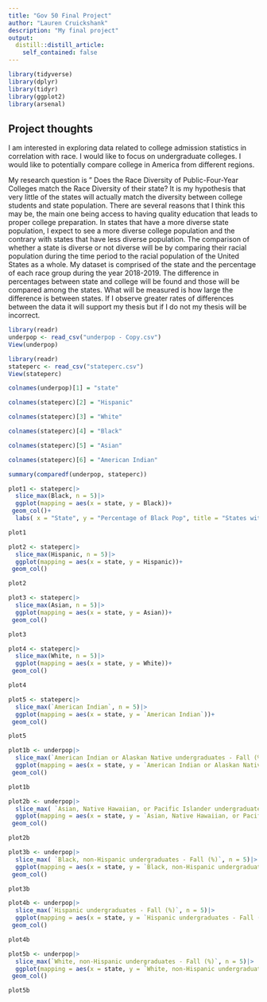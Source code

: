 ```yaml
---
title: "Gov 50 Final Project"
author: "Lauren Cruickshank"
description: "My final project"
output:
  distill::distill_article:
    self_contained: false
---
```


```r
library(tidyverse)
library(dplyr)
library(tidyr)
library(ggplot2)
library(arsenal)
```


## Project thoughts

I am interested in exploring data related to college admission statistics in correlation with race. I would like to focus on undergraduate colleges. I would like to potentially compare college in America from different regions. 



My research question is " Does the Race Diversity of Public-Four-Year Colleges match the Race Diversity of their state? It is my hypothesis that very little of the states will actually match the diversity between college students and state population. There are several reasons that I think this may be, the main one being access to having quality education that leads to proper college preparation. In states that have a more diverse state population, I expect to see a more diverse college population and the contrary with states that have less diverse population. The comparison of whether a state is diverse or not diverse will be by comparing their racial population during the time period to the racial population of the United States as a whole. My dataset is comprised of the state and the percentage of each race group during the year 2018-2019. The difference in percentages between state and college will be found and those will be compared among the states. What will be measured is how large the difference is between states. If I observe greater rates of differences between the data it will support my thesis but if I do not my thesis will be incorrect.

```r
library(readr)
underpop <- read_csv("underpop - Copy.csv")
View(underpop)
```

```r
library(readr)
stateperc <- read_csv("stateperc.csv")
View(stateperc)
```

```r
colnames(underpop)[1] = "state"

colnames(stateperc)[2] = "Hispanic"

colnames(stateperc)[3] = "White"

colnames(stateperc)[4] = "Black"

colnames(stateperc)[5] = "Asian"

colnames(stateperc)[6] = "American Indian"

```



```r
summary(comparedf(underpop, stateperc))
```



```r

plot1 <- stateperc|>
  slice_max(Black, n = 5)|>
  ggplot(mapping = aes(x = state, y = Black))+
 geom_col()+
  labs( x = "State", y = "Percentage of Black Pop", title = "States with Highest % of Black People")

plot1
```

```r
plot2 <- stateperc|>
  slice_max(Hispanic, n = 5)|>
  ggplot(mapping = aes(x = state, y = Hispanic))+
 geom_col()

plot2
```
```r
plot3 <- stateperc|>
  slice_max(Asian, n = 5)|>
  ggplot(mapping = aes(x = state, y = Asian))+
 geom_col()

plot3
```

```r
plot4 <- stateperc|>
  slice_max(White, n = 5)|>
  ggplot(mapping = aes(x = state, y = White))+
 geom_col()

plot4
```

```r
plot5 <- stateperc|>
  slice_max(`American Indian`, n = 5)|>
  ggplot(mapping = aes(x = state, y = `American Indian`))+
 geom_col()

plot5
```


```r
plot1b <- underpop|>
  slice_max(`American Indian or Alaskan Native undergraduates - Fall (%)`, n = 5)|>
  ggplot(mapping = aes(x = state, y = `American Indian or Alaskan Native undergraduates - Fall (%)` ))+
 geom_col()

plot1b
```
```r
plot2b <- underpop|>
  slice_max( `Asian, Native Hawaiian, or Pacific Islander undergraduates - Fall (%)`, n = 5)|>
  ggplot(mapping = aes(x = state, y = `Asian, Native Hawaiian, or Pacific Islander undergraduates - Fall (%)` ))+
 geom_col()

plot2b
```

```r
plot3b <- underpop|>
  slice_max( `Black, non-Hispanic undergraduates - Fall (%)`, n = 5)|>
  ggplot(mapping = aes(x = state, y = `Black, non-Hispanic undergraduates - Fall (%)` ))+
 geom_col()

plot3b
```
```r
plot4b <- underpop|>
  slice_max(`Hispanic undergraduates - Fall (%)`, n = 5)|>
  ggplot(mapping = aes(x = state, y = `Hispanic undergraduates - Fall (%)` ))+
 geom_col()

plot4b
```

```r
plot5b <- underpop|>
  slice_max(`White, non-Hispanic undergraduates - Fall (%)`, n = 5)|>
  ggplot(mapping = aes(x = state, y = `White, non-Hispanic undergraduates - Fall (%)` ))+
 geom_col()

plot5b
```


